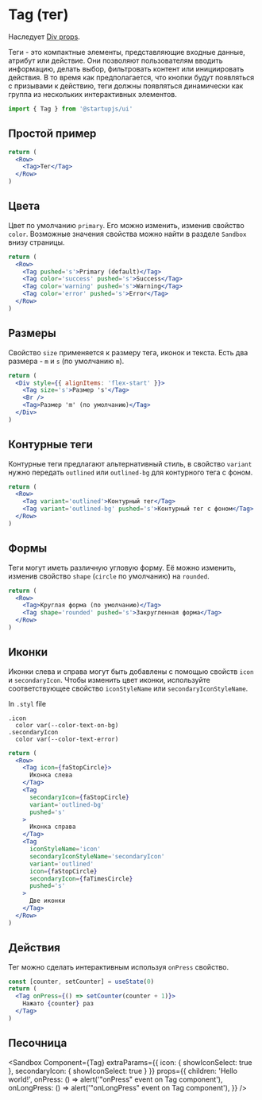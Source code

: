 
# Tag (тег)

Наследует [Div props](/docs/components/Div).

Теги - это компактные элементы, представляющие входные данные, атрибут или действие. Они позволяют пользователям вводить информацию, делать выбор, фильтровать контент или инициировать действия. В то время как предполагается, что кнопки будут появляться с призывами к действию, теги должны появляться динамически как группа из нескольких интерактивных элементов.

```jsx
import { Tag } from '@startupjs/ui'
```

## Простой пример

```jsx example
return (
  <Row>
    <Tag>Тег</Tag>
  </Row>
)
```

## Цвета

Цвет по умолчанию `primary`. Его можно изменить, изменив свойство `color`. Возможные значения свойства можно найти в разделе `Sandbox` внизу страницы.

```jsx example
return (
  <Row>
    <Tag pushed='s'>Primary (default)</Tag>
    <Tag color='success' pushed='s'>Success</Tag>
    <Tag color='warning' pushed='s'>Warning</Tag>
    <Tag color='error' pushed='s'>Error</Tag>
  </Row>
)
```

## Размеры

Свойство `size` применяется к размеру тега, иконок и текста. Есть два размера - `m` и `s` (по умолчанию `m`).

```jsx example
return (
  <Div style={{ alignItems: 'flex-start' }}>
    <Tag size='s'>Размер 's'</Tag>
    <Br />
    <Tag>Размер 'm' (по умолчанию)</Tag>
  </Div>
)
```

## Контурные теги

Контурные теги предлагают альтернативный стиль, в свойство `variant` нужно передать `outlined` или `outlined-bg` для контурного тега с фоном.

```jsx example
return (
  <Row>
    <Tag variant='outlined'>Контурный тег</Tag>
    <Tag variant='outlined-bg' pushed='s'>Контурный тег с фоном</Tag>
  </Row>
)
```

## Формы

Теги могут иметь различную угловую форму. Её можно изменить, изменив свойство `shape` (`circle` по умолчанию) на `rounded`.

```jsx example
return (
  <Row>
    <Tag>Круглая форма (по умолчанию)</Tag>
    <Tag shape='rounded' pushed='s'>Закругленная форма</Tag>
  </Row>
)
```

## Иконки

Иконки слева и справа могут быть добавлены с помощью свойств `icon` и `secondaryIcon`. Чтобы изменить цвет иконки, используйте соответствующее свойство `iconStyleName` или  `secondaryIconStyleName`.

In `.styl` file
```stylus
.icon
  color var(--color-text-on-bg)
.secondaryIcon
  color var(--color-text-error)
```

```jsx example
return (
  <Row>
    <Tag icon={faStopCircle}>
      Иконка слева
    </Tag>
    <Tag
      secondaryIcon={faStopCircle}
      variant='outlined-bg'
      pushed='s'
    >
      Иконка справа
    </Tag>
    <Tag
      iconStyleName='icon'
      secondaryIconStyleName='secondaryIcon'
      variant='outlined'
      icon={faStopCircle}
      secondaryIcon={faTimesCircle}
      pushed='s'
    >
      Две иконки
    </Tag>
  </Row>
)
```

## Действия
Тег можно сделать интерактивным используя `onPress` свойство.

```jsx example
const [counter, setCounter] = useState(0)
return (
  <Tag onPress={() => setCounter(counter + 1)}>
    Нажато {counter} раз
  </Tag>
)
```

## Песочница

<Sandbox
  Component={Tag}
  extraParams={{
    icon: { showIconSelect: true },
    secondaryIcon: { showIconSelect: true }
  }}
  props={{
    children: 'Hello world!',
    onPress: () => alert('"onPress" event on Tag component'),
    onLongPress: () => alert('"onLongPress" event on Tag component'),
  }}
/>
